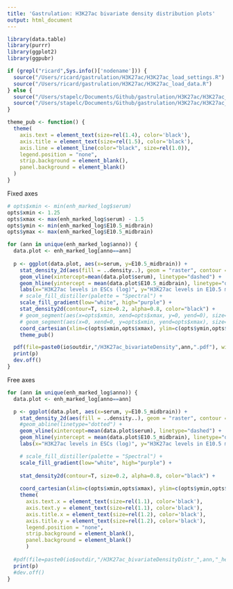 ```yaml
---
title: 'Gastrulation: H3K27ac bivariate density distribution plots'
output: html_document
---
```


```r
library(data.table)
library(purrr)
library(ggplot2)
library(ggpubr)
```

```r
if (grepl("ricard",Sys.info()['nodename'])) {
  source("/Users/ricard/gastrulation/H3K27ac/H3K27ac_load_settings.R")
  source("/Users/ricard/gastrulation/H3K27ac/H3K27ac_load_data.R")  
} else {
  source("/Users/stapelc/Documents/Github/gastrulation/H3K27ac/H3K27ac_load_settings.R")
  source("/Users/stapelc/Documents/Github/gastrulation/H3K27ac/H3K27ac_load_data.R")
}

theme_pub <- function() {
  theme(
    axis.text = element_text(size=rel(1.4), color='black'),
    axis.title = element_text(size=rel(1.5), color='black'),
    axis.line = element_line(color="black", size=rel(1.0)),
    legend.position = "none",
    strip.background = element_blank(),
    panel.background = element_blank()
  )
}
```

<!-- Plot bivariate density distribution for pairs of enhancers -->

Fixed axes

```r
# opts$xmin <- min(enh_marked_log$serum)
opts$xmin <- 1.25
opts$xmax <- max(enh_marked_log$serum) - 1.5
opts$ymin <- min(enh_marked_log$E10.5_midbrain)
opts$ymax <- max(enh_marked_log$E10.5_midbrain)
```

```r
for (ann in unique(enh_marked_log$anno)) {
  data.plot <- enh_marked_log[anno==ann]
  
  p <- ggplot(data.plot, aes(x=serum, y=E10.5_midbrain)) +
    stat_density_2d(aes(fill = ..density..), geom = "raster", contour = F) +
    geom_vline(xintercept=mean(data.plot$serum), linetype="dashed") +
    geom_hline(yintercept = mean(data.plot$E10.5_midbrain), linetype="dashed") +
    labs(x="H3K27ac levels in ESCs (log)", y="H3K27ac levels in E10.5 midbrain (log)") +
    # scale_fill_distiller(palette = "Spectral") +
    scale_fill_gradient(low="white", high="purple") +
    stat_density2d(contour=T, size=0.2, alpha=0.8, color="black") +
    # geom_segment(aes(x=opts$xmin, xend=opts$xmax, y=0, yend=0), size=0.25, color="black") +
    # geom_segment(aes(x=0, xend=0, y=opts$xmin, yend=opts$xmax), size=0.25, color="black") +
    coord_cartesian(xlim=c(opts$xmin,opts$xmax), ylim=c(opts$ymin,opts$ymax)) +
    theme_pub()

  pdf(file=paste0(io$outdir,"/H3K27ac_bivariateDensity",ann,".pdf"), width=6, height=6)
  print(p)
  dev.off()
}
```

Free axes
```r
for (ann in unique(enh_marked_log$anno)) {
  data.plot <- enh_marked_log[anno==ann]

  p <- ggplot(data.plot, aes(x=serum, y=E10.5_midbrain)) +
    stat_density_2d(aes(fill = ..density..), geom = "raster", contour = F) +
    #geom_abline(linetype="dotted") +
    geom_vline(xintercept=mean(data.plot$serum), linetype="dashed") +
    geom_hline(yintercept = mean(data.plot$E10.5_midbrain), linetype="dashed") +
    labs(x="H3K27ac levels in ESCs (log)", y="H3K27ac levels in E10.5 midbrain (log)") +

    # scale_fill_distiller(palette = "Spectral") +
    scale_fill_gradient(low="white", high="purple") +
    
    stat_density2d(contour=T, size=0.2, alpha=0.8, color="black") +
  
    coord_cartesian(xlim=c(opts$xmin,opts$xmax), ylim=c(opts$ymin,opts$ymax)) +
    theme(
      axis.text.x = element_text(size=rel(1.1), color='black'),
      axis.text.y = element_text(size=rel(1.1), color='black'),
      axis.title.x = element_text(size=rel(1.2), color='black'),
      axis.title.y = element_text(size=rel(1.2), color='black'),
      legend.position = "none",
      strip.background = element_blank(),
      panel.background = element_blank()
      )
  
  #pdf(file=paste0(io$outdir,"/H3K27ac_bivariateDensityDistr_",ann,"_heart_midbrain_enhAxes.pdf"), width=6, height=6, useDingbats=F)
  print(p)
  #dev.off()
}

```
